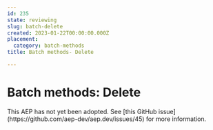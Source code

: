 ```yaml
---
id: 235
state: reviewing
slug: batch-delete
created: 2023-01-22T00:00:00.000Z
placement:
  category: batch-methods
title: Batch methods- Delete

--- 
```


# Batch methods: Delete

<Aside type="note" title="Note">
  This AEP has not yet been adopted. See
  [this GitHub issue](https://github.com/aep-dev/aep.dev/issues/45) for more
  information.
  
</Aside>